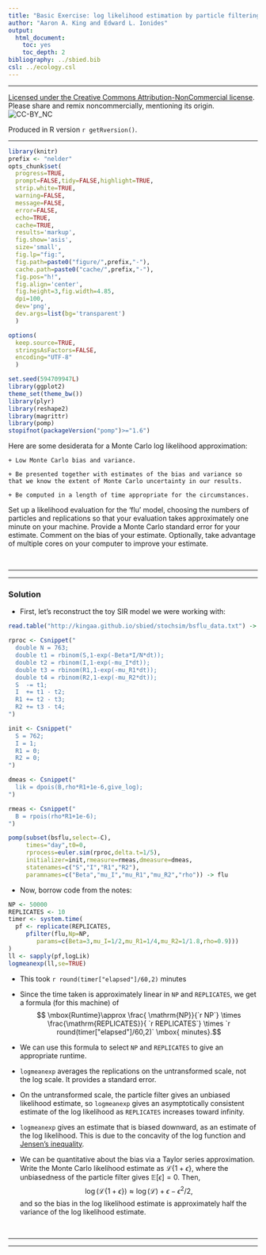 ```yaml
---
title: "Basic Exercise: log likelihood estimation by particle filtering"
author: "Aaron A. King and Edward L. Ionides"
output:
  html_document:
    toc: yes
    toc_depth: 2
bibliography: ../sbied.bib
csl: ../ecology.csl
---
```


\newcommand\prob[1]{\mathbb{P}\left[{#1}\right]}
\newcommand\expect[1]{\mathbb{E}\left[{#1}\right]}
\newcommand\var[1]{\mathrm{Var}\left[{#1}\right]}
\newcommand\dist[2]{\mathrm{#1}\left(#2\right)}
\newcommand\dd[1]{d{#1}}
\newcommand\dlta[1]{{\Delta}{#1}}
\newcommand\lik{\mathcal{L}}
\newcommand\loglik{\ell}

-----------------------------------

[Licensed under the Creative Commons Attribution-NonCommercial license](http://creativecommons.org/licenses/by-nc/4.0/).
Please share and remix noncommercially, mentioning its origin.  
![CC-BY_NC](../graphics/cc-by-nc.png)

Produced in R version `r getRversion()`.

-----------------------------------

```r
library(knitr)
prefix <- "nelder"
opts_chunk$set(
  progress=TRUE,
  prompt=FALSE,tidy=FALSE,highlight=TRUE,
  strip.white=TRUE,
  warning=FALSE,
  message=FALSE,
  error=FALSE,
  echo=TRUE,
  cache=TRUE,
  results='markup',
  fig.show='asis',
  size='small',
  fig.lp="fig:",
  fig.path=paste0("figure/",prefix,"-"),
  cache.path=paste0("cache/",prefix,"-"),
  fig.pos="h!",
  fig.align='center',
  fig.height=3,fig.width=4.85,
  dpi=100,
  dev='png',
  dev.args=list(bg='transparent')
  )
```
```r
options(
  keep.source=TRUE,
  stringsAsFactors=FALSE,
  encoding="UTF-8"
  )

set.seed(594709947L)
library(ggplot2)
theme_set(theme_bw())
library(plyr)
library(reshape2)
library(magrittr)
library(pomp)
stopifnot(packageVersion("pomp")>="1.6")
```

\newcommand\prob{\mathbb{P}}
\newcommand\E{\mathbb{E}}
\newcommand\var{\mathrm{Var}}
\newcommand\cov{\mathrm{Cov}}
\newcommand\loglik{\ell}
\newcommand\R{\mathbb{R}}
\newcommand\data[1]{#1^*}
\newcommand\params{\, ; \,}
\newcommand\transpose{\scriptsize{T}}
\newcommand\eqspace{\quad\quad\quad}
\newcommand\lik{\mathscr{L}}
\newcommand\loglik{\ell}
\newcommand\profileloglik[1]{\ell^\mathrm{profile}_#1}


Here are some desiderata for a Monte Carlo log likelihood approximation:

    + Low Monte Carlo bias and variance. 

    + Be presented together with estimates of the bias and variance so that we know the extent of Monte Carlo uncertainty in our results. 

    + Be computed in a length of time appropriate for the circumstances.

Set up a likelihood evaluation for the 'flu' model, choosing the numbers of particles and replications so that your evaluation takes approximately one minute on your machine. Provide a Monte Carlo standard error for your estimate. Comment on the bias of your estimate. Optionally, take advantage of multiple cores on your computer to improve your estimate.

<br>

--------

---------

### Solution

- First, let's reconstruct the toy SIR model we were working with:

```r
read.table("http://kingaa.github.io/sbied/stochsim/bsflu_data.txt") -> bsflu

rproc <- Csnippet("
  double N = 763;
  double t1 = rbinom(S,1-exp(-Beta*I/N*dt));
  double t2 = rbinom(I,1-exp(-mu_I*dt));
  double t3 = rbinom(R1,1-exp(-mu_R1*dt));
  double t4 = rbinom(R2,1-exp(-mu_R2*dt));
  S  -= t1;
  I  += t1 - t2;
  R1 += t2 - t3;
  R2 += t3 - t4;
")

init <- Csnippet("
  S = 762;
  I = 1;
  R1 = 0;
  R2 = 0;
")

dmeas <- Csnippet("
  lik = dpois(B,rho*R1+1e-6,give_log);
")

rmeas <- Csnippet("
  B = rpois(rho*R1+1e-6);
")

pomp(subset(bsflu,select=-C),
     times="day",t0=0,
     rprocess=euler.sim(rproc,delta.t=1/5),
     initializer=init,rmeasure=rmeas,dmeasure=dmeas,
     statenames=c("S","I","R1","R2"),
     paramnames=c("Beta","mu_I","mu_R1","mu_R2","rho")) -> flu
```

- Now, borrow code from the notes:

```r
NP <- 50000
REPLICATES <- 10
timer <- system.time(
  pf <- replicate(REPLICATES,
     pfilter(flu,Np=NP,
        params=c(Beta=3,mu_I=1/2,mu_R1=1/4,mu_R2=1/1.8,rho=0.9)))
)
ll <- sapply(pf,logLik)
logmeanexp(ll,se=TRUE)
```

- This took `r round(timer["elapsed"]/60,2)` minutes

- Since the time taken is approximately linear in `NP` and `REPLICATES`, we get a formula (for this machine) of
$$ \mbox{Runtime}\approx \frac{ \mathrm{NP}}{`r NP`} \times \frac{\mathrm{REPLICATES}}{ `r REPLICATES`} \times `r round(timer["elapsed"]/60,2)` \mbox{ minutes}.$$

- We can use this formula to select  `NP` and `REPLICATES` to give an appropriate runtime.

- `logmeanexp` averages the replications on the untransformed scale, not the log scale. It provides a standard error.

- On the untransformed scale, the particle filter gives an unbiased likelihood estimate, so `logmeanexp` gives an asymptotically consistent estimate of the log likelihood as `REPLICATES` increases toward infinity.

- `logmeanexp` gives an estimate that is biased downward, as an estimate of the log likelihood. This is due to the concavity of the log function and [Jensen's inequality](https://en.wikipedia.org/wiki/Jensen%27s_inequality). 

- We can be quantitative about the bias via a Taylor series approximation.
Write the Monte Carlo likelihood estimate as $\lik\{1+\epsilon\}$, where the unbiasedness of the particle filter gives $\E[\epsilon]=0$. Then,
$$\log\big(\lik\{1+\epsilon\}\big)\approx \log(\lik)+\epsilon-\epsilon^2/2,$$
and so the bias in the log likelihood estimate is approximately half the variance of the log likelihood estimate.

<br>

------------

-----------

